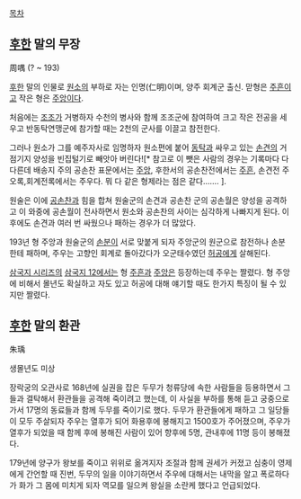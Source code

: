 [[목차]]
== [[후한]] 말의 무장 ==
周喁
(? ~ 193)

[[후한]] 말의 인물로 [[원소]]의 부하로 자는 인명(仁明)이며, 양주 회계군 출신. 맏형은 [[주흔]]이고 작은 형은 [[주앙]]이다. 

처음에는 [[조조]]가 거병하자 수천의 병사와 함께 조조군에 참여하여 크고 작은 전공을 세우고 반동탁연맹군에 참가할 때는 2천의 군사를 이끌고 참전한다.

그러나 원소가 그를 예주자사로 임명하자 원소편에 붙어 [[동탁]]과 싸우고 있는 [[손견]]의 거점기지 양성을 빈집털기로 빼앗아 버린다![* 참고로 이 뺏은 사람의 경우는 기록마다 다 다른데 배송지 주의 공손찬 표문에서는 [[주앙]], 후한서의 공손찬전에서는 [[주흔]], 손견전 주 오록,회계전록에서는 주우다. 뭐 다 같은 형제라는 점은 같다……. ].

원술은 이에 [[공손찬]]과 힘을 합쳐 원술군의 손견과 공손찬 군의 공손월은 양성을 공격하고 이 와중에 공손월이 전사하면서 원소와 공손찬의 사이는 심각하게 나빠지게 된다. 이후에도 손견과 여러 번 싸웠으나 패하는 경우가 더 많았다.

193년 형 주앙과 원술군의 [[손분]]이 서로 맞붙게 되자 주앙군의 원군으로 참전하나 손분한테 패하며, 주우는 고향인 회계로 돌아갔다가 오군태수였던 [[허공]]에게 살해된다.

[[삼국지 시리즈]]의 [[삼국지 12]]에서는 형 [[주흔]]과 [[주앙]]은 등장하는데 주우는 짤렸다. 형 주앙에 비해서 몰년도 확실하고 자도 있고 허공에 대해 얘기할 때도 한가지 특징이 될 수 있지만 짤렸다.

== [[후한]] 말의 환관 ==
朱瑀

생몰년도 미상

장락궁의 오관사로 168년에 실권을 잡은 두무가 청류당에 속한 사람들을 등용하면서 그들과 결탁해서 환관들을 공격해 죽이려고 했는데, 이 사실을 부하를 통해 듣고 궁중으로 가서 17명의 동료들과 함께 두무를 죽이기로 했다. 두무가 환관들에게 패하고 그 일당들이 모두 주살되자 주우는 열후가 되어 화용후에 봉해지고 1500호가 주어졌으며, 주우가 열후가 되었을 때 함께 후에 봉해진 사람이 있어 향후에 5명, 관내후에 11명 등이 봉해졌다.

179년에 양구가 왕보를 죽이고 위위로 옮겨지자 조절과 함께 권세가 커졌고 심충이 영제에게 간언할 때 진번, 두무의 일을 이야기하면서 주우에 대해서는 내막을 알고 폭로하다가 화가 그 몸에 미치게 되자 역모를 일으켜 왕실을 소란케 했다고 언급되었다.
